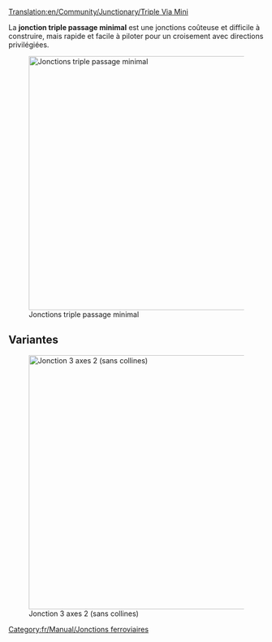 [[Translation:en/Community/Junctionary/Triple Via Mini]]

{{fr/Community/Junctionary/Menu de Croisements}}

La '''jonction triple passage minimal''' est une jonctions coûteuse et difficile à construire, mais rapide et facile à piloter pour un croisement avec directions privilégiées.

[[File:en/Community/Junctionary/3VM.png|none|thumb|500px|Jonctions triple passage minimal]]

{{fr/Community/Junctionary/Critère de jonction|Coûteux|3|1|1|1|1|0|1|1|0|0|1|||
*Traite un très grand nombre de trains à la fois
*Utilise des directions privilégiées
*Peu d'espace nécessaire (8x12) 
*Pas ou peu de virages serrés (voir la version améliorée pour la haute vitesse)
*Blocages ou embouteillages impossibles
*Pas de séparation ou de fusion de lignes
*Gestion possible de voies simple ou double. C'est la raison pour ne pas utiliser de séparation ou de jointures. Faites-le au besoin.
}}

==Variantes==
[[File:en/Community/Junctionary/3VM2.png|none|thumb|500px|Jonction 3 axes 2 (sans collines)]]

[[Category:fr/Manual/Jonctions ferroviaires]]